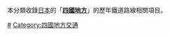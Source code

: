 {{日本地理地方區劃分類導航|鐵路路線}}
本分類收錄[[日本|日本]]的「'''[[四國地方|四國地方]]'''」的歷年鐵道路線相關項目。

[[Category:日本各地域鐵路線|#]]
[[Category:四國地方交通|Category:四國地方交通]]